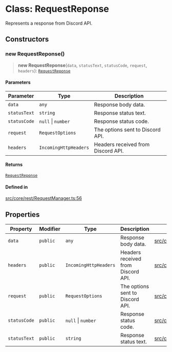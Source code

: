 # Class: RequestReponse

Represents a response from Discord API.

## Constructors

### new RequestReponse()

> **new RequestReponse**(`data`, `statusText`, `statusCode`, `request`, `headers`): [`RequestReponse`](RequestReponse.mdx)

#### Parameters

| Parameter | Type | Description |
| ------ | ------ | ------ |
| `data` | `any` | Response body data. |
| `statusText` | `string` | Response status text. |
| `statusCode` | `null` \| `number` | Response status code. |
| `request` | `RequestOptions` | The options sent to Discord API. |
| `headers` | `IncomingHttpHeaders` | Headers received from Discord API. |

#### Returns

[`RequestReponse`](RequestReponse.mdx)

#### Defined in

[src/core/rest/RequestManager.ts:56](https://github.com/devdimer/cordium.js/blob/cfa1fbbb6bea11406ac7a0f9fe16ea54d3dc8144/src/core/rest/RequestManager.ts#L56)

## Properties

| Property | Modifier | Type | Description | Defined in |
| ------ | ------ | ------ | ------ | ------ |
| `data` | `public` | `any` | Response body data. | [src/core/rest/RequestManager.ts:60](https://github.com/devdimer/cordium.js/blob/cfa1fbbb6bea11406ac7a0f9fe16ea54d3dc8144/src/core/rest/RequestManager.ts#L60) |
| `headers` | `public` | `IncomingHttpHeaders` | Headers received from Discord API. | [src/core/rest/RequestManager.ts:80](https://github.com/devdimer/cordium.js/blob/cfa1fbbb6bea11406ac7a0f9fe16ea54d3dc8144/src/core/rest/RequestManager.ts#L80) |
| `request` | `public` | `RequestOptions` | The options sent to Discord API. | [src/core/rest/RequestManager.ts:75](https://github.com/devdimer/cordium.js/blob/cfa1fbbb6bea11406ac7a0f9fe16ea54d3dc8144/src/core/rest/RequestManager.ts#L75) |
| `statusCode` | `public` | `null` \| `number` | Response status code. | [src/core/rest/RequestManager.ts:70](https://github.com/devdimer/cordium.js/blob/cfa1fbbb6bea11406ac7a0f9fe16ea54d3dc8144/src/core/rest/RequestManager.ts#L70) |
| `statusText` | `public` | `string` | Response status text. | [src/core/rest/RequestManager.ts:65](https://github.com/devdimer/cordium.js/blob/cfa1fbbb6bea11406ac7a0f9fe16ea54d3dc8144/src/core/rest/RequestManager.ts#L65) |

